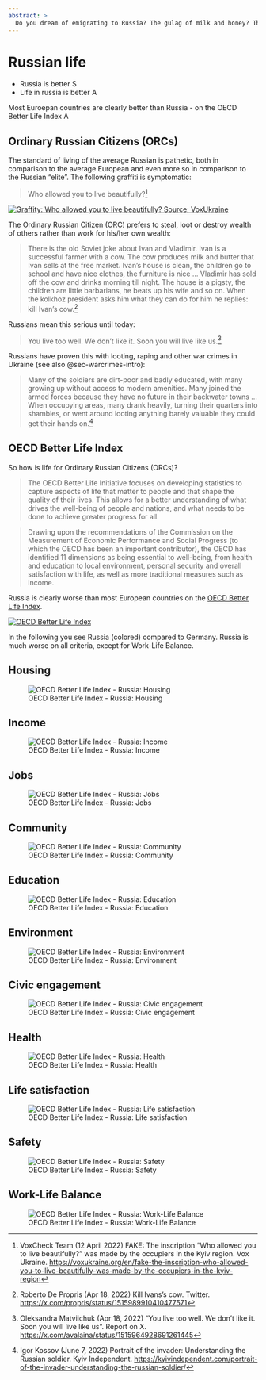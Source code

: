 ```yaml
---
abstract: > 
  Do you dream of emigrating to Russia? The gulag of milk and honey? This life awaits you:
---
```


# Russian life {#sec-russia-life}

::: {.callout-caution title="Myth"}
- Russia is better [![Search for topic in EUvsDisinfo](../all_common_img/EUvsDisinfo_400x240.jpg){height=1em}](https://euvsdisinfo.eu/?s=(Russia|Moscow)%20(better|superior|inferior)&type=database&sort=relevance)
- Life in russia is better [![Article on EUvsDisinfo](../all_common_img/EUvsDisinfo_400x240.jpg){height=1em}](https://euvsdisinfo.eu/reverse-russophobia/)
:::

::: {.callout-tip title="Truth"}
Most Euroepan countries are clearly better than Russia  - on the OECD Better Life Index [![Article on  EUvsDisinfo](../all_common_img/EUvsDisinfo_400x240.jpg){height=1em}](https://euvsdisinfo.eu/waiting-for-the-advent-of-the-fifth-stalin/)
:::


## Ordinary Russian Citizens (ORCs)

The standard of living of the average Russian is pathetic, both in comparison to the average European and even more so in comparison to the Russian "elite". The following graffiti is symptomatic:

> Who allowed you to live beautifully?[^russia-life-1]

[![Graffity: Who allowed you to live beautifully? Source: VoxUkraine](Life_Who_allowed_you_to_live_beautifully.jpg)](https://voxukraine.org/en/fake-the-inscription-who-allowed-you-to-live-beautifully-was-made-by-the-occupiers-in-the-kyiv-region/)

The Ordinary Russian Citizen (ORC) prefers to steal, loot or destroy wealth of others rather than work for his/her own wealth:

> There is the old Soviet joke about Ivan and Vladimir. Ivan is a successful farmer with a cow. The cow produces milk and butter that Ivan sells at the free market. Ivan’s house is clean, the children go to school and have nice clothes, the furniture is nice … Vladimir has sold off the cow and drinks morning till night. The house is a pigsty, the children are little barbarians, he beats up his wife and so on. When the kolkhoz president asks him what they can do for him he replies: kill Ivan’s cow.[^russia-life-2]

Russians mean this serious until today:

> You live too well. We don't like it. Soon you will live like us.[^russia-life-3]

Russians have proven this with looting, raping and other war crimes in Ukraine (see also @sec-warcrimes-intro):

> Many of the soldiers are dirt-poor and badly educated, with many growing up without access to modern amenities. Many joined the armed forces because they have no future in their backwater towns ... When occupying areas, many drank heavily, turning their quarters into shambles, or went around looting anything barely valuable they could get their hands on.[^russia-life-4]


## OECD Better Life Index

So how is life for Ordinary Russian Citizens (ORCs)? 

> The OECD Better Life Initiative focuses on developing statistics to capture aspects of life that matter to people and that shape the quality of their lives. This allows for a better understanding of what drives the well-being of people and nations, and what needs to be done to achieve greater progress for all.

> Drawing upon the recommendations of the Commission on the Measurement of Economic Performance and Social Progress (to which the OECD has been an important contributor), the OECD has identified 11 dimensions as being essential to well-being, from health and education to local environment, personal security and overall satisfaction with life, as well as more traditional measures such as income. 

Russia is clearly worse than most European countries on the [OECD Better Life Index](https://www.oecdbetterlifeindex.org/).

[![OECD Better Life Index](BetterLife.jpg)](https://www.oecdbetterlifeindex.org/)

In the following you see Russia (colored) compared to Germany. Russia is much worse on all criteria, except for Work-Life Balance.  


## Housing

![OECD Better Life Index - Russia: Housing](BetterLifeRussiaHousing.png)

## Income

![OECD Better Life Index - Russia: Income](BetterLifeRussiaIncome.png)



## Jobs

![OECD Better Life Index - Russia: Jobs](BetterLifeRussiaJobs.png)


## Community

![OECD Better Life Index - Russia: Community](BetterLifeRussiaCommunity.png)


## Education

![OECD Better Life Index - Russia: Education](BetterLifeRussiaEducation.png)


## Environment

![OECD Better Life Index - Russia: Environment](BetterLifeRussiaEnvironment.png)


## Civic engagement

![OECD Better Life Index - Russia: Civic engagement](BetterLifeRussiaCivicEngagement.png)


## Health 

![OECD Better Life Index - Russia: Health](BetterLifeRussiaHealth.png)


## Life satisfaction

![OECD Better Life Index - Russia: Life satisfaction](BetterLifeRussiaLifeSatisfaction.png)


## Safety

![OECD Better Life Index - Russia: Safety](BetterLifeRussiaSafety.png)


## Work-Life Balance

![OECD Better Life Index - Russia: Work-Life Balance](BetterLifeRussiaWorkLifeBalance.png)

<!-- cia-key="4e5aa26216016d6d1beab7b99f8b0e4b2dc8371afc76cb25a6428addf3e97bbba21362e56cae3b34cf46ef6a33f823df0f32fab3d715d6b42901d68b05171cce" -->



[^russia-life-1]: VoxCheck Team (12 April 2022) FAKE: The inscription “Who allowed you to live beautifully?” was made by the occupiers in the Kyiv region. Vox Ukraine. [https://voxukraine.org/en/fake-the-inscription-who-allowed-you-to-live-beautifully-was-made-by-the-occupiers-in-the-kyiv-region](https://voxukraine.org/en/fake-the-inscription-who-allowed-you-to-live-beautifully-was-made-by-the-occupiers-in-the-kyiv-region)

[^russia-life-2]: Roberto De Propris (Apr 18, 2022) Kill Ivans's cow. Twitter. [https://x.com/propris/status/1515989910410477571](https://x.com/propris/status/1515989910410477571)

[^russia-life-3]: Oleksandra Matviichuk (Apr 18, 2022) "You live too well. We don't like it. Soon you will live like us". Report on X. [https://x.com/avalaina/status/1515964928691261445](https://x.com/avalaina/status/1515964928691261445)

[^russia-life-4]:  Igor Kossov (June 7, 2022) Portrait of the invader: Understanding the Russian soldier.  Kyiv Independent. [https://kyivindependent.com/portrait-of-the-invader-understanding-the-russian-soldier/](https://kyivindependent.com/portrait-of-the-invader-understanding-the-russian-soldier/)

